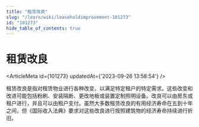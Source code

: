 ```yaml
---
title: "租赁改良"
slug: "/learn/wiki/leaseholdimprovement-101273"
id: "101273"
hide_table_of_contents: true
---
```



# 租赁改良

<ArticleMeta id={101273} updatedAt={'2023-09-26 13:58:54'} />
<div className='border-solid border-b border-t-0 my-4 border-[var(--ifm-color-gray-300)]' />

租赁改良是指对租赁物业进行各种改变，以满足特定租户的特定需求。这些改变和改进可能包括粉刷、安装隔断、更改地板或装置定制照明设备。改良可以由房东或租户进行，并且可以由租户支付。虽然大多数租赁改良的有用经济寿命在五到十年之间，但《国际收入法典》要求对这些改良进行按照建筑物的经济寿命持续进行折旧。
